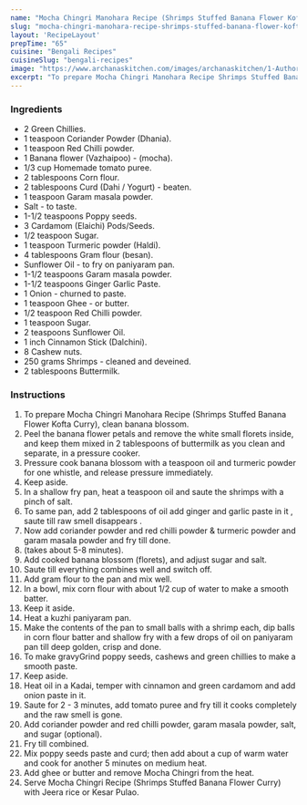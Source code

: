 ---
name: "Mocha Chingri Manohara Recipe (Shrimps Stuffed Banana Flower Kofta Curry)"
slug: "mocha-chingri-manohara-recipe-shrimps-stuffed-banana-flower-kofta-curry"
layout: 'RecipeLayout'
prepTime: "65"
cuisine: "Bengali Recipes"
cuisineSlug: "bengali-recipes"
image: "https://www.archanaskitchen.com/images/archanaskitchen/1-Author/Uma/CHINGRI_MOCHAR_MONOHORA_Recipe_SHRIMPS_STUFFED_BANANA_BLOSSOM_IN_SPICY_GRAVY-1.jpg"
excerpt: "To prepare Mocha Chingri Manohara Recipe Shrimps Stuffed Banana Flower Kofta Curry, clean banana blossom"
---

### Ingredients

- 2 Green Chillies.
- 1 teaspoon Coriander Powder (Dhania).
- 1 teaspoon Red Chilli powder.
- 1 Banana flower (Vazhaipoo) - (mocha).
- 1/3 cup Homemade tomato puree.
- 2 tablespoons Corn flour.
- 2 tablespoons Curd (Dahi / Yogurt) - beaten.
- 1 teaspoon Garam masala powder.
- Salt - to taste.
- 1-1/2 teaspoons Poppy seeds.
- 3 Cardamom (Elaichi) Pods/Seeds.
- 1/2 teaspoon Sugar.
- 1 teaspoon Turmeric powder (Haldi).
- 4 tablespoons Gram flour (besan).
- Sunflower Oil - to fry on paniyaram pan.
- 1-1/2 teaspoons Garam masala powder.
- 1-1/2 teaspoons Ginger Garlic Paste.
- 1 Onion - churned to paste.
- 1 teaspoon Ghee - or butter.
- 1/2 teaspoon Red Chilli powder.
- 1 teaspoon Sugar.
- 2 teaspoons Sunflower Oil.
- 1 inch Cinnamon Stick (Dalchini).
- 8 Cashew nuts.
- 250 grams Shrimps - cleaned and deveined.
- 2 tablespoons Buttermilk.

### Instructions

1. To prepare Mocha Chingri Manohara Recipe (Shrimps Stuffed Banana Flower Kofta Curry), clean banana blossom.
1. Peel the banana flower petals and remove the white small florets inside, and keep them mixed in 2 tablespoons of buttermilk as you clean and separate, in a pressure cooker.
1. Pressure cook banana blossom with a teaspoon oil and turmeric powder for one whistle, and release pressure immediately.
1. Keep aside.
1. In a shallow fry pan, heat a teaspoon oil and saute the shrimps with a pinch of salt.
1. To same pan, add 2 tablespoons of oil add ginger and garlic paste in it , saute till raw smell disappears .
1. Now add coriander powder and red chilli powder & turmeric powder and garam masala powder and fry till done.
1. (takes about 5-8 minutes).
1. Add cooked banana blossom (florets), and adjust sugar and salt.
1. Saute till everything combines well and switch off.
1. Add gram flour to the pan and mix well.
1. In a bowl, mix corn flour with about 1/2 cup of water to make a smooth batter.
1. Keep it aside.
1. Heat a kuzhi paniyaram pan.
1. Make the contents of the pan to small balls with a shrimp each, dip balls in corn flour batter and shallow fry with a few drops of oil on paniyaram pan till deep golden, crisp and done.
1. To make gravyGrind poppy seeds, cashews and green chillies to make a smooth paste.
1. Keep aside.
1. Heat oil in a Kadai, temper with cinnamon and green cardamom and add onion paste in it.
1. Saute for 2 - 3 minutes, add tomato puree and fry till it cooks completely and the raw smell is gone.
1. Add coriander powder and red chilli powder, garam masala powder, salt, and sugar (optional).
1. Fry till combined.
1. Mix poppy seeds paste and curd; then add about a cup of warm water and cook for another 5 minutes on medium heat.
1. Add ghee or butter and remove Mocha Chingri from the heat.
1. Serve Mocha Chingri Recipe (Shrimps Stuffed Banana Flower Curry) with Jeera rice or Kesar Pulao.

